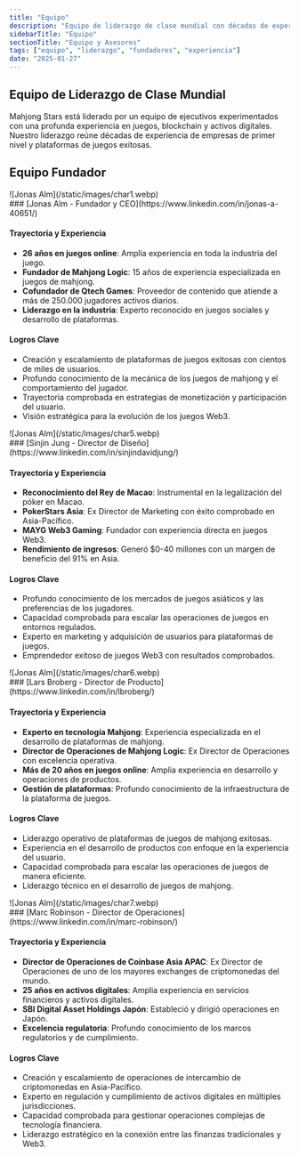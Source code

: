 ```yaml
---
title: "Equipo"
description: "Equipo de liderazgo de clase mundial con décadas de experiencia en juegos, blockchain y finanzas"
sidebarTitle: "Equipo"
sectionTitle: "Equipo y Asesores"
tags: ["equipo", "liderazgo", "fundadores", "experiencia"]
date: "2025-01-27"
---
```


## Equipo de Liderazgo de Clase Mundial

Mahjong Stars está liderado por un equipo de ejecutivos experimentados con una profunda experiencia en juegos, blockchain y activos digitales. Nuestro liderazgo reúne décadas de experiencia de empresas de primer nivel y plataformas de juegos exitosas.

## Equipo Fundador


<div className='flex gap-4 items-center'>
<div className='aspect-square size-11'>
![Jonas Alm](/static/images/char1.webp)
</div>
### [Jonas Alm - Fundador y CEO](https://www.linkedin.com/in/jonas-a-40651/)
</div>

#### Trayectoria y Experiencia
- **26 años en juegos online**: Amplia experiencia en toda la industria del juego.
- **Fundador de Mahjong Logic**: 15 años de experiencia especializada en juegos de mahjong.
- **Cofundador de Qtech Games**: Proveedor de contenido que atiende a más de 250.000 jugadores activos diarios.
- **Liderazgo en la industria**: Experto reconocido en juegos sociales y desarrollo de plataformas.

#### Logros Clave
- Creación y escalamiento de plataformas de juegos exitosas con cientos de miles de usuarios.
- Profundo conocimiento de la mecánica de los juegos de mahjong y el comportamiento del jugador.
- Trayectoria comprobada en estrategias de monetización y participación del usuario.
- Visión estratégica para la evolución de los juegos Web3.


<div className='flex gap-4 items-center'>
<div className='aspect-square size-11'>
![Jonas Alm](/static/images/char5.webp)
</div>
### [Sinjin Jung - Director de Diseño](https://www.linkedin.com/in/sinjindavidjung/)
</div>


#### Trayectoria y Experiencia
- **Reconocimiento del Rey de Macao**: Instrumental en la legalización del póker en Macao.
- **PokerStars Asia**: Ex Director de Marketing con éxito comprobado en Asia-Pacífico.
- **MAYG Web3 Gaming**: Fundador con experiencia directa en juegos Web3.
- **Rendimiento de ingresos**: Generó $0-40 millones con un margen de beneficio del 91% en Asia.

#### Logros Clave
- Profundo conocimiento de los mercados de juegos asiáticos y las preferencias de los jugadores.
- Capacidad comprobada para escalar las operaciones de juegos en entornos regulados.
- Experto en marketing y adquisición de usuarios para plataformas de juegos.
- Emprendedor exitoso de juegos Web3 con resultados comprobados.

<div className='flex gap-4 items-center'>
<div className='aspect-square size-11'>
![Jonas Alm](/static/images/char6.webp)
</div>
### [Lars Broberg - Director de Producto](https://www.linkedin.com/in/lbroberg/)
</div>

#### Trayectoria y Experiencia
- **Experto en tecnología Mahjong**: Experiencia especializada en el desarrollo de plataformas de mahjong.
- **Director de Operaciones de Mahjong Logic**: Ex Director de Operaciones con excelencia operativa.
- **Más de 20 años en juegos online**: Amplia experiencia en desarrollo y operaciones de productos.
- **Gestión de plataformas**: Profundo conocimiento de la infraestructura de la plataforma de juegos.

#### Logros Clave
- Liderazgo operativo de plataformas de juegos de mahjong exitosas.
- Experiencia en el desarrollo de productos con enfoque en la experiencia del usuario.
- Capacidad comprobada para escalar las operaciones de juegos de manera eficiente.
- Liderazgo técnico en el desarrollo de juegos de mahjong.

<div className='flex gap-4 items-center'>
<div className='aspect-square size-11'>
![Jonas Alm](/static/images/char7.webp)
</div>
### [Marc Robinson - Director de Operaciones](https://www.linkedin.com/in/marc-robinson/)
</div>

#### Trayectoria y Experiencia
- **Director de Operaciones de Coinbase Asia APAC**: Ex Director de Operaciones de uno de los mayores exchanges de criptomonedas del mundo.
- **25 años en activos digitales**: Amplia experiencia en servicios financieros y activos digitales.
- **SBI Digital Asset Holdings Japón**: Estableció y dirigió operaciones en Japón.
- **Excelencia regulatoria**: Profundo conocimiento de los marcos regulatorios y de cumplimiento.

#### Logros Clave
- Creación y escalamiento de operaciones de intercambio de criptomonedas en Asia-Pacífico.
- Experto en regulación y cumplimiento de activos digitales en múltiples jurisdicciones.
- Capacidad comprobada para gestionar operaciones complejas de tecnología financiera.
- Liderazgo estratégico en la conexión entre las finanzas tradicionales y Web3.